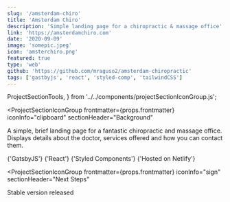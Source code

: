 ```yaml
---
slug: '/amsterdam-chiro'
title: 'Amsterdam Chiro'
description: 'Simple landing page for a chiropractic & massage office'
link: 'https://amsterdamchiro.com'
date: '2020-09-09'
image: 'somepic.jpeg'
icon: 'amsterchiro.png'
featured: true
type: 'web'
github: 'https://github.com/mraguso2/amsterdam-chiropractic'
tags: ['gastbyjs', 'react', 'styled-comp', 'tailwindCSS']
---
```


  ProjectSectionTools,
} from '../../components/projectSectionIconGroup.js';

<ProjectSectionTop frontmatter={props.frontmatter} />

<ProjectSectionIconGroup
  frontmatter={props.frontmatter}
  iconInfo="clipboard"
  sectionHeader="Background"
>
  A simple, brief landing page for a fantastic chiropractic and massage office.
  Displays details about the doctor, services offered and how you can contact
  them.
</ProjectSectionIconGroup>

<ProjectSectionTools frontmatter={props.frontmatter}>
  {'GatsbyJS'}
  {'React'}
  {'Styled Components'}
  {'Hosted on Netlify'}
</ProjectSectionTools>

<ProjectSectionIconGroup
  frontmatter={props.frontmatter}
  iconInfo="sign"
  sectionHeader="Next Steps"
>
  Stable version released
</ProjectSectionIconGroup>
